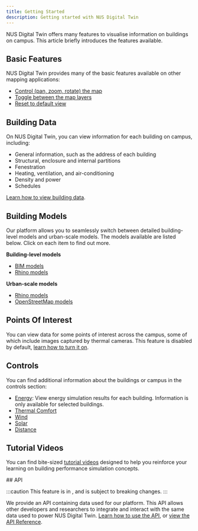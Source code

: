 ```yaml
---
title: Getting Started
description: Getting started with NUS Digital Twin
---
```



NUS Digital Twin offers many features to visualise information on buildings on campus. This article briefly introduces the features available.

## Basic Features

NUS Digital Twin provides many of the basic features available on other mapping applications:

- [Control (pan, zoom, rotate) the map](./basic-features/map-controls)
- [Toggle between the map layers](./basic-features/map-layers)
- [Reset to default view](./basic-features/map-controls/#reset-view)

## Building Data

On NUS Digital Twin, you can view information for each building on campus, including:

- General information, such as the address of each building
- Structural, enclosure and internal partitions
- Fenestration
- Heating, ventilation, and air-conditioning
- Density and power
- Schedules

[Learn how to view building data](./building-data).

## Building Models

Our platform allows you to seamlessly switch between detailed building-level models and urban-scale models. The models available are listed below. Click on each item to find out more.

**Building-level models**

- [BIM models](./building-models/bim)
- [Rhino models](./building-models/rhino-building)

**Urban-scale models**

- [Rhino models](./building-models/rhino-urban)
- [OpenStreetMap models](./building-models/osm)

## Points Of Interest

You can view data for some points of interest across the campus, some of which include images captured by thermal cameras. This feature is disabled by default, [learn how to turn it on](./points-of-interest).

## Controls

You can find additional information about the buildings or campus in the controls section:

- [Energy](): View energy simulation results for each building. Information is only available for selected buildings.
- [Thermal Comfort]()
- [Wind]()
- [Solar]()
- [Distance]()

## Tutorial Videos

You can find bite-sized [tutorial videos](/tutorials) designed to help you reinforce your learning on building performance simulation concepts.

<div style={{ display: 'flex', alignItems: 'center', gap: '12px', marginTop: '3.28125rem' }}>
## API
<Badge text="Beta" variant="note" size="medium" />
</div>

:::caution
This feature is in <Badge text="Beta" variant="note" size="small" />, and is subject to breaking changes.
:::

We provide an API containing data used for our platform. This API allows other developers and researchers to integrate and interact with the same data used to power NUS Digital Twin. [Learn how to use the API](), or [view the API Reference](/api/v1).
